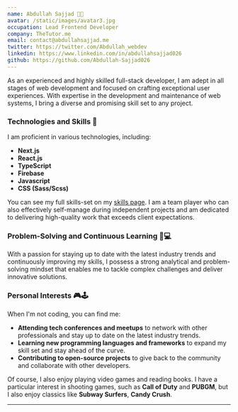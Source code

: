 ```yaml
---
name: Abdullah Sajjad 🧑‍💻
avatar: /static/images/avatar3.jpg
occupation: Lead Frontend Developer
company: TheTutor.me
email: contact@abdullahsajjad.me
twitter: https://twitter.com/Abdullah_webdev
linkedin: https://www.linkedin.com/in/abdullahsajjad026
github: https://github.com/Abdullah-Sajjad026
---
```


As an experienced and highly skilled full-stack developer, I am adept in all stages of web development and focused on crafting exceptional user experiences. With expertise in the development and maintenance of web systems, I bring a diverse and promising skill set to any project.

### Technologies and Skills 🚀

I am proficient in various technologies, including:

- **Next.js**
- **React.js**
- **TypeScript**
- **Firebase**
- **Javascript**
- **CSS (Sass/Scss)**

You can see my full skills-set on my [skills page](https://abdullahsajjad.me/skills). I am a team player who can also effectively self-manage during independent projects and am dedicated to delivering high-quality work that exceeds client expectations.

### Problem-Solving and Continuous Learning 🤔💻

With a passion for staying up to date with the latest industry trends and continuously improving my skills, I possess a strong analytical and problem-solving mindset that enables me to tackle complex challenges and deliver innovative solutions.

### Personal Interests 🎮🕹️

When I'm not coding, you can find me:

- **Attending tech conferences and meetups** to network with other professionals and stay up to date on the latest industry trends.
- **Learning new programming languages and frameworks** to expand my skill set and stay ahead of the curve.
- **Contributing to open-source projects** to give back to the community and collaborate with other developers.

Of course, I also enjoy playing video games and reading books. I have a particular interest in shooting games, such as **Call of Duty** and **PUBGM**, but I also enjoy classics like **Subway Surfers**, **Candy Crush**.

---
